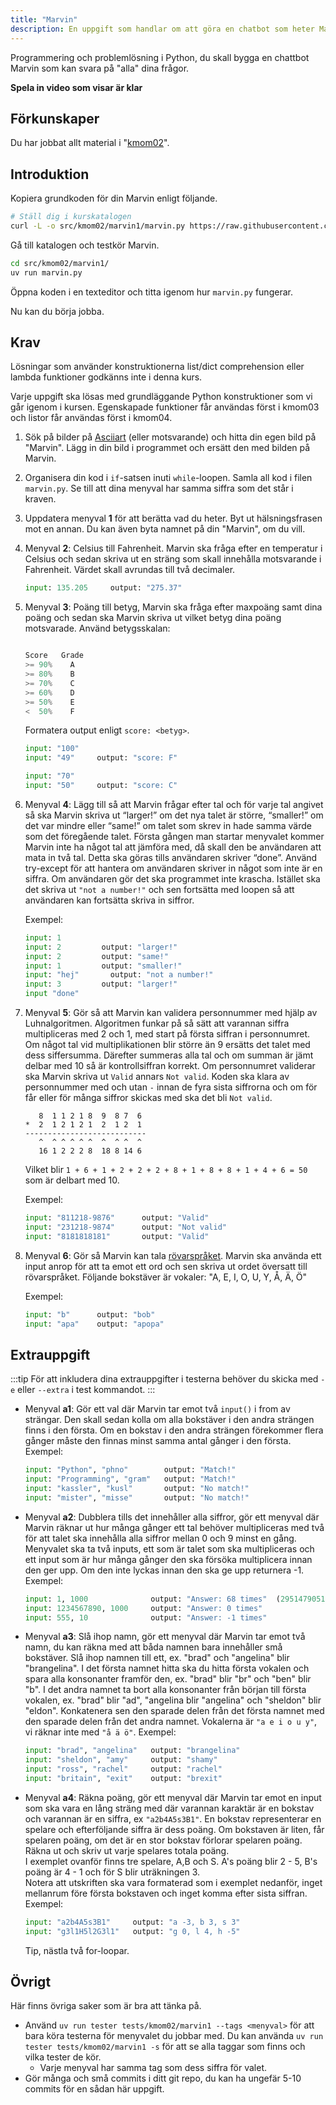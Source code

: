 ```yaml
---
title: "Marvin"
description: En uppgift som handlar om att göra en chatbot som heter Marvin som löser olika uppgifter.
---
```


Programmering och problemlösning i Python, du skall bygga en chattbot Marvin som kan svara på "alla" dina frågor.

**Spela in video som visar är klar**

## Förkunskaper

Du har jobbat allt material i "[kmom02](/website/kmom/kmom02)".



## Introduktion

Kopiera grundkoden för din Marvin enligt följande.

```bash
# Ställ dig i kurskatalogen
curl -L -o src/kmom02/marvin1/marvin.py https://raw.githubusercontent.com/dbwebb-se/python/refs/heads/master/example/marvin/marvin.py
```

Gå till katalogen och testkör Marvin.

```bash
cd src/kmom02/marvin1/
uv run marvin.py
```

Öppna koden i en texteditor och titta igenom hur `marvin.py` fungerar.

Nu kan du börja jobba.



## Krav

Lösningar som använder konstruktionerna list/dict comprehension eller lambda funktioner godkänns inte i denna kurs.

Varje uppgift ska lösas med grundläggande Python konstruktioner som vi går igenom i kursen. Egenskapade funktioner får användas först i kmom03 och listor får användas först i kmom04.


1. Sök på bilder på [Asciiart](https://www.asciiart.eu/) (eller motsvarande) och hitta din egen bild på "Marvin". Lägg in din bild i programmet och ersätt den med bilden på Marvin.


1. Organisera din kod i `if`-satsen inuti `while`-loopen. Samla all kod i filen `marvin.py`. Se till att dina menyval har samma siffra som det står i kraven.


1. Uppdatera menyval **1** för att berätta vad du heter. Byt ut hälsningsfrasen mot en annan. Du kan även byta namnet på din "Marvin", om du vill.

1. Menyval **2**: Celsius till Fahrenheit. Marvin ska fråga efter en temperatur i Celsius och sedan skriva ut en sträng som skall innehålla motsvarande i Fahrenheit. Värdet skall avrundas till två decimaler.

    ```python
    input: 135.205     output: "275.37"
    ```

1. Menyval **3**: Poäng till betyg, Marvin ska fråga efter maxpoäng samt dina poäng och sedan ska Marvin skriva ut vilket betyg dina poäng motsvarade. Använd betygsskalan:

    ```python

    Score   Grade
    >= 90%    A
    >= 80%    B
    >= 70%    C
    >= 60%    D
    >= 50%    E
    <  50%    F
    ```

    Formatera output enligt `score: <betyg>`.

    ```python
    input: "100"
    input: "49"     output: "score: F"

    input: "70"
    input: "50"     output: "score: C"
    ```

1. Menyval **4**: Lägg till så att Marvin frågar efter tal och för varje tal angivet så ska Marvin skriva ut “larger!” om det nya talet är större, “smaller!” om det var mindre eller “same!” om talet som skrev in hade samma värde som det föregående talet. Första gången man startar menyvalet kommer Marvin inte ha något tal att jämföra med, då skall den be användaren att mata in två tal. Detta ska göras tills användaren skriver “done”. Använd try-except för att hantera om användaren skriver in något som inte är en siffra. Om användaren gör det ska programmet inte krascha. Istället ska det skriva ut `"not a number!"` och sen fortsätta med loopen så att användaren kan fortsätta skriva in siffror.

    Exempel:

    ```python
    input: 1
    input: 2         output: "larger!"
    input: 2         output: "same!"
    input: 1         output: "smaller!"
    input: "hej"       output: "not a number!"
    input: 3         output: "larger!"
    input "done"
    ```


1. Menyval **5**: Gör så att Marvin kan validera personnummer med hjälp av Luhnalgoritmen. Algoritmen funkar på så sätt att varannan siffra multipliceras med 2 och 1, med start på första siffran i personnumret. Om något tal vid multiplikationen blir större än 9 ersätts det talet med dess siffersumma. Därefter summeras alla tal och om summan är jämt delbar med 10 så är kontrollsiffran korrekt. Om personnumret validerar ska Marvin skriva ut `Valid` annars `Not valid`. Koden ska klara av personnummer med och utan `-` innan de fyra sista siffrorna och om för får eller för många siffror skickas med ska det bli `Not valid`.

    ```
       8  1 1 2 1 8  9  8 7  6
    *  2  1 2 1 2 1  2  1 2  1
    ---------------------------
       ^  ^ ^ ^ ^ ^  ^  ^ ^  ^
       16 1 2 2 2 8  18 8 14 6
    ```

    Vilket blir `1 + 6 + 1 + 2 + 2 + 2 + 8 + 1 + 8 + 8 + 1 + 4 + 6 = 50` som är delbart med 10.

    Exempel:

    ```python
    input: "811218-9876"      output: "Valid"
    input: "231218-9874"      output: "Not valid"
    input: "8181818181"       output: "Valid"
    ```


1. Menyval **6**: Gör så Marvin kan tala [rövarspråket](https://sv.wikipedia.org/wiki/R%C3%B6varspr%C3%A5ket). Marvin ska använda ett input anrop för att ta emot ett ord och sen skriva ut ordet översatt till rövarspråket. Följande bokstäver är vokaler: "A, E, I, O, U, Y, Å, Ä, Ö"

    Exempel:

    ```python
    input: "b"      output: "bob"
    input: "apa"    output: "apopa"
    ```




## Extrauppgift

:::tip
För att inkludera dina extrauppgifter i testerna behöver du skicka med `-e` eller `--extra` i test kommandot.
:::



* Menyval **a1**: Gör ett val där Marvin tar emot två `input()` i from av strängar. Den skall sedan kolla om alla bokstäver i den andra strängen finns i den första. Om en bokstav i den andra strängen förekommer flera gånger måste den finnas minst samma antal gånger i den första. Exempel:
    ```python
    input: "Python", "phno"        output: "Match!"
    input: "Programming", "gram"   output: "Match!"
    input: "kassler", "kusl"       output: "No match!"
    input: "mister", "misse"       output: "No match!"
    ```

* Menyval **a2**: Dubblera tills det innehåller alla siffror, gör ett menyval där Marvin räknar ut hur många gånger ett tal behöver multipliceras med två för att talet ska innehålla alla siffror mellan 0 och 9 minst en gång. Menyvalet ska ta två inputs, ett som är talet som ska multipliceras och ett input som är hur många gånger den ska försöka multiplicera innan den ger upp. Om den inte lyckas innan den ska ge upp returnera -1. Exempel:
    ```python
    input: 1, 1000              output: "Answer: 68 times"  (295147905179352825856)
    input: 1234567890, 1000     output: "Answer: 0 times"
    input: 555, 10              output: "Answer: -1 times"
    ```

* Menyval **a3**: Slå ihop namn, gör ett menyval där Marvin tar emot två namn, du kan räkna med att båda namnen bara innehåller små bokstäver. Slå ihop namnen till ett, ex. "brad" och "angelina" blir "brangelina". I det första namnet hitta ska du hitta första vokalen och spara alla konsonanter framför den, ex. "brad" blir "br" och "ben" blir "b". I det andra namnet ta bort alla konsonanter från början till första vokalen, ex. "brad" blir "ad", "angelina blir "angelina" och "sheldon" blir "eldon". Konkatenera sen den sparade delen från det första namnet med den sparade delen från det andra namnet. Vokalerna är `"a e i o u y"`, vi räknar inte med `"å ä ö"`. Exempel:
    ```python
    input: "brad", "angelina"   output: "brangelina"
    input: "sheldon", "amy"     output: "shamy"
    input: "ross", "rachel"     output: "rachel"
    input: "britain", "exit"    output: "brexit"
    ```

* Menyval **a4**: Räkna poäng, gör ett menyval där Marvin tar emot en input som ska vara en lång sträng med där varannan karaktär är en bokstav och varannan är en siffra, ex `"a2b4A5s3B1"`. En bokstav representerar en spelare och efterföljande siffra är dess poäng. Om bokstaven är liten, får spelaren poäng, om det är en stor bokstav förlorar spelaren poäng. Räkna ut och skriv ut varje spelares totala poäng.  
I exemplet ovanför finns tre spelare, A,B och S. A's poäng blir 2 - 5, B's poäng är 4 - 1 och för S blir uträkningen 3.  
Notera att utskriften ska vara formaterad som i exemplet nedanför, inget mellanrum före första bokstaven och inget komma efter sista siffran. Exempel:
    ```python
    input: "a2b4A5s3B1"     output: "a -3, b 3, s 3"
    input: "g3l1H5l2G3l1"   output: "g 0, l 4, h -5"
    ```
    Tip, nästla två for-loopar.


## Övrigt
Här finns övriga saker som är bra att tänka på.

- Använd `uv run tester tests/kmom02/marvin1 --tags <menyval>` för att bara köra testerna för menyvalet du jobbar med. Du kan använda `uv run tester tests/kmom02/marvin1 -s` för att se alla taggar som finns och vilka tester de kör.
    - Varje menyval har samma tag som dess siffra för valet.
- Gör många och små commits i ditt git repo, du kan ha ungefär 5-10 commits för en sådan här uppgift.
